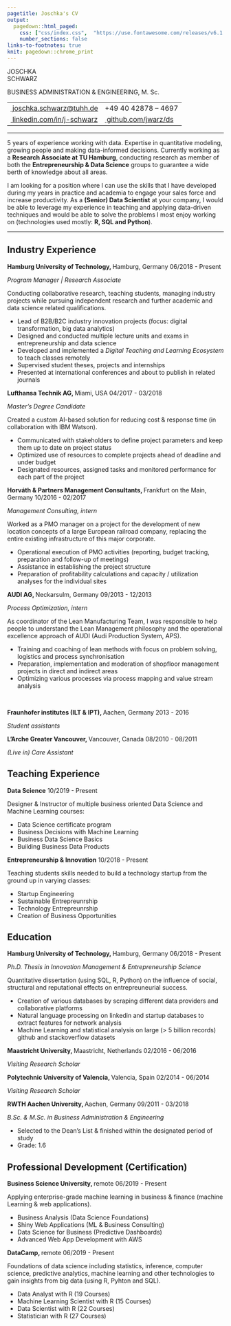 ```yaml
---
pagetitle: Joschka's CV
output:
  pagedown::html_paged:
    css: ["css/index.css",  "https://use.fontawesome.com/releases/v6.1.1/css/all.css"]
    number_sections: false
links-to-footnotes: true
knit: pagedown::chrome_print
---
```


<!-- disable phone number linking in Mobile Safari? -->
<meta name="format-detection" content="telephone=no">

<!-- Load CSS & Fonts -->
<link rel="preconnect" href="https://fonts.googleapis.com"> 
<link rel="preconnect" href="https://fonts.gstatic.com" crossorigin> 
<link href="https://fonts.googleapis.com/css2?family=Raleway:wght@100;400;600&display=swap" rel="stylesheet">

<!-- CONTENT -->
<div style="position:absolute; top:-5mm; right: 5mm; width: 100%; text-align: right; font-size:8pt;"><i class="fas fa-file-pdf fa-fw"></i>&nbsp; A PDF version is available <a href="https://github.com/jwarz/cv/raw/main/cv.pdf" download="cv.pdf">here</a></div>
<div class="cv-page-wrapper">
<div class="cv-head-wrapper">
<div class="cv-head-left">
<p class="cv-title">JOSCHKA </br> SCHWARZ</p>
<p class="cv-subtitle">BUSINESS ADMINISTRATION & ENGINEERING, M. Sc.<p>
<table class="cv-contact-table">
<tr>
<td><i class="fa fa-envelope fa-fw"></i><a class="no-hyper" href="mailto:joschka.schwarz@tuhh.de">&nbsp;joschka.schwarz@tuhh.de</a></td>
<td><i class="fa fa-phone fa-fw"></i> +49 40 42878 – 4697</td>
</tr>
<tr>
<td><i class="fa-brands fa-linkedin fa-fw"></i><a class="no-hyper" href="https://linkedin.com/in/j-schwarz">&nbsp;linkedin.com/in/j-schwarz</a></td>
<td><i class="fa-brands fa-github fa-fw"></i><a class="no-hyper" href="https://github.com/jwarz/data-scientists-tools">&nbsp;github.com/jwarz/ds</a></td>
</tr>
</table>
</div>
<div class="cv-head-right"></div>
</div>
<hr>
<p>
5 years of experience working with data. Expertise in quantitative modeling, growing people and making data-informed decisions. Currently working as a <b>Research Associate at TU Hamburg</b>, conducting research as member of both the <b>Entrepreneurship & Data Science</b> groups to guarantee a wide berth of knowledge about all areas.</p>
<p>I am looking for a position where I can use the skills that I have developed during my years in practice and academia to engage your sales force and increase productivity. As a <b>(Senior) Data Scientist</b> at your company, I would be able to leverage my experience in teaching and applying data-driven techniques and would be able to solve the problems I most enjoy working on (technologies used mostly: <strong>R, SQL and Python</strong>).</p>
<hr>
<!-- Chapter: PROFESSIONAL EXPERIENCE -->
<h2 class="hfirst"><i class="fa fa-suitcase fa-fw"></i><span>Industry Experience</span></h2>
<!-- Exp 1 -->
<div class="cv-entry-main">
<p class="cv-entry-top-line">
<span><b>Hamburg University of Technology, </b></span>
<span>Hamburg, Germany</span>
<span class="cv-entry-date">06/2018 - Present</span>
</p>
<p class="cv-entry-job-title">
<i>Program Manager | Research Associate</i>
</p>
<p class="cv-entry-desc">Conducting collaborative research, teaching students, managing industry projects while pursuing independent research and further academic and data science related qualifications.</p>
<ul>
<li>Lead of B2B/B2C industry innovation projects (focus: digital transformation, big data analytics)</li>
<li>Designed and conducted multiple lecture units and exams in entrepreneurship and data science</li>
<li>Developed and implemented a <i>Digital Teaching and Learning Ecosystem</i> to teach classes remotely</li>
<li>Supervised student theses, projects and internships</li>
<li>Presented at international conferences and about to publish in related journals</li>
</ul>
</div>
<!-- Exp 2 -->
<div class="cv-entry-main">
<p class="cv-entry-top-line">
<span><b>Lufthansa Technik AG, </b></span>
<span>Miami, USA</span>
<span class="cv-entry-date">04/2017 - 03/2018</span>
</p>
<p class="cv-entry-job-title">
<i>Master’s Degree Candidate</i>
</p>
<p class="cv-entry-desc">Created a custom AI-based solution for reducing cost & response time (in collaboration with IBM Watson).</p>
<ul>
<li>Communicated with stakeholders to define project parameters and keep them up to date on project status</li>
<li>Optimized use of resources to complete projects ahead of deadline and under budget</li>
<li>Designated resources, assigned tasks and monitored performance for each part of the project</li>
</ul>
</div>
<!-- Exp 3 -->
<div class="cv-entry-main">
<p class="cv-entry-top-line">
<span><b>Horváth & Partners Management Consultants, </b></span>
<span>Frankfurt on the Main, Germany</span>
<span class="cv-entry-date">10/2016 - 02/2017</span>
</p>
<p class="cv-entry-job-title">
<i>Management Consulting, intern</i>
</p>
<p class="cv-entry-desc">Worked as a PMO manager on a project for the development of new location concepts of a large European railroad company, replacing the entire existing infrastructure of this major corporate.</p>
<ul>
<li>Operational execution of PMO activities (reporting, budget tracking, preparation and follow-up of meetings)</li>
<li>Assistance in establishing the project structure</li>
<li>Preparation of profitability calculations and capacity / utilization analyses for the individual sites</li>
</ul>
</div>
<!-- Exp 3 -->
<div class="cv-entry-main">
<p class="cv-entry-top-line">
<span><b>AUDI AG, </b></span>
<span>Neckarsulm, Germany</span>
<span class="cv-entry-date">09/2013 - 12/2013</span>
</p>
<p class="cv-entry-job-title">
<i>Process Optimization, intern</i>
</p>
<p class="cv-entry-desc">As coordinator of the Lean Manufacturing Team, I was responsible to help people to understand the Lean Management philosophy and the operational excellence approach of AUDI (Audi Production System, APS).</p>
<p>
<ul>
<li>Training and coaching of lean methods with focus on problem solving, logistics and process synchronisation</li>
<li>Preparation, implementation and moderation of shopfloor management projects in direct and indirect areas</li>
<li>Optimizing various processes via process mapping and value stream analysis</li>
</ul>
</p>
</div>
<br class="pageBreak">
<!-- Exp 4: IPT / ILT -->
<div class="cv-entry-main">
<p class="cv-entry-top-line">
<span><b>Fraunhofer institutes (ILT & IPT), </b></span>
<span>Aachen, Germany</span>
<span class="cv-entry-date">2013 - 2016</span>
</p>
<p class="cv-entry-job-title">
<i>Student assistants</i>
</p>
</div>
<!-- Exp 5: L'Arch -->
<div class="cv-entry-main">
<p class="cv-entry-top-line">
<span><b>L'Arche Greater Vancouver, </b></span>
<span>Vancouver, Canada</span>
<span class="cv-entry-date">08/2010 - 08/2011</span>
</p>
<p class="cv-entry-job-title">
<i>(Live in) Care Assistant</i>
</p>
</div>
<!-- Chapter: TEACHING -->
<h2><i class="fa fa-chalkboard-teacher fa-fw"></i><span>Teaching Experience</span></h2>
<!-- Exp 1 -->
<div class="cv-entry-main">
<p class="cv-entry-top-line">
<span><b>Data Science</b></span>
<!-- <span>Hamburg, Germany</span> -->
<span class="cv-entry-date">10/2019 - Present</span>
</p>
<p class="cv-entry-desc">Designer & Instructor of multiple business oriented Data Science and Machine Learning courses:</p>
<ul class="two-col">
<li>Data Science certificate program</li>
<li>Business Decisions with Machine Learning</li>
<li>Business Data Science Basics</li>
<li>Building Business Data Products</li>
</ul>
</div>
<!-- Exp 1 -->
<div class="cv-entry-main">
<p class="cv-entry-top-line">
<span><b>Entrepreneurship & Innovation</b></span>
<!-- <span>Hamburg, Germany</span> -->
<span class="cv-entry-date">10/2018 - Present</span>
</p>
<p class="cv-entry-desc">Teaching students skills needed to build a technology startup from the ground up in varying classes:</p>
<ul class="two-col">
<li>Startup Engineering</li>
<li>Sustainable Entrepreunrship</li>
<li>Technology Entrepreunrship</li>
<li>Creation of Business Opportunities</li>
</ul>
</div>
<!-- Chapter: EDUCATION -->
<h2><i class="fa fa-graduation-cap fa-fw"></i><span>Education</span></h2>
<!-- Exp 1 -->
<div class="cv-entry-main">
<p class="cv-entry-top-line">
<span><b>Hamburg University of Technology, </b></span>
<span>Hamburg, Germany</span>
<span class="cv-entry-date">06/2018 - Present</span>
</p>
<p class="cv-entry-job-title">
<i>Ph.D. Thesis in Innovation Management & Entrepreneurship Science</i>
</p>
<p class="cv-entry-desc">Quantitative dissertation (using SQL, R, Python) on the influence of social, structural and reputational effects on entrepreuneurial success.</p>
<ul>
<li>Creation of various databases by scraping different data providers and collaborative platforms</li>
<li>Natural language processing on linkedin and startup databases to extract features for network analysis</li>
<li>Machine Learning and statistical analysis on large (> 5 billion records) github and stackoverflow datasets</li>
</ul>
</div>
<!-- Exp 2 -->
<div class="cv-entry-main">
<p class="cv-entry-top-line">
<span><b>Maastricht University, </b></span>
<span>Maastricht, Netherlands</span>
<span class="cv-entry-date">02/2016 - 06/2016</span>
</p>
<p class="cv-entry-job-title">
<i>Visiting Research Scholar</i>
</p>
</div>
<!-- Exp 3 -->
<div class="cv-entry-main">
<p class="cv-entry-top-line">
<span><b>Polytechnic University of Valencia, </b></span>
<span>Valencia, Spain</span>
<span class="cv-entry-date">02/2014 - 06/2014</span>
</p>
<p class="cv-entry-job-title">
<i>Visiting Research Scholar</i>
</p>
</div>
<!-- Exp 4 -->
<div class="cv-entry-main">
<p class="cv-entry-top-line">
<span><b>RWTH Aachen University, </b></span>
<span>Aachen, Germany</span>
<span class="cv-entry-date">09/2011 - 03/2018</span>
</p>
<p class="cv-entry-job-title">
<i>B.Sc. & M.Sc. in Business Administration & Engineering</i>
</p>
<ul>
<li>Selected to the Dean’s List & finished within the designated period of study</li>
<li>Grade: 1.6</li>
</ul>
</div>
<!-- Chapter: PROF DEV -->
<h2><i class="fa fa-book fa-fw"></i><span>Professional Development (Certification)</span></h2>
<!-- Exp 1: BUSINESS SCIENCE UNIVERSITY -->
<div class="cv-entry-main">
<p class="cv-entry-top-line">
<span><b>Business Science University, </b></span>
<span>remote</span>
<span class="cv-entry-date">06/2019 - Present</span>
</p>
<p class="cv-entry-desc">Applying enterprise-grade machine learning in business & finance (machine Learning & web applications).</p>
<ul class="two-col">
<li>Business Analysis (Data Science Foundations)</li>
<li>Shiny Web Applications (ML & Business Consulting)</li>
<li>Data Science for Business (Predictive Dashboards)</li>
<li>Advanced Web App Development with AWS</li>
</ul>
</div>
<!-- Exp 2: DATACAMP -->
<div class="cv-entry-main">
<p class="cv-entry-top-line">
<span><b>DataCamp, </b></span>
<span>remote</span>
<span class="cv-entry-date">06/2019 - Present</span>
</p>
<p class="cv-entry-desc">Foundations of data science including statistics, inference, computer science, predictive 
analytics, machine learning and other technologies to gain insights from big data (using R, Pyhton and SQL).</p>
<ul class="two-col">
<li>Data Analyst with R (19 Courses)</li>
<li>Machine Learning Scientist with R (15 Courses)</li>
<li>Data Scientist with R (22 Courses)</li>
<li>Statistician with R (27 Courses)</li>
</ul>
</div>
</div>